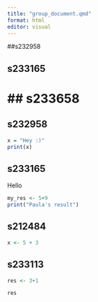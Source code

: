 ```yaml
---
title: "group_document.qmd"
format: html
editor: visual
---
```


##s232958

## s233165

# \## s233658

## s232958

```r
x = "Hey :)"
print(x)
```

## s233165

Hello

```r
my_res <- 5+9
print("Paula's result")
```

## s212484

```r
x <- 5 + 3
```

## s233113

```r
res <- 3+1

```

```r
res
```
